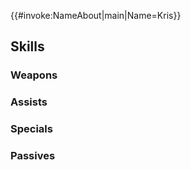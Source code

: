 {{#invoke:NameAbout|main|Name=Kris}}{{HeroPage Tabs}}
{{Hero Infobox
|Name=Kris
|Title=Unknown Hero
|WeaponType=Red Sword
|Origin=Fire Emblem: New Mystery of the Emblem
|Gender=Male
|MoveType=Infantry
|actorJP=日野聡
|actorEN=Phillip Reich
|artist=Daisuke Izuka
|additionDate=July 20, 2020
|releaseDate=July 20, 2020
|randomStartTime=2020-08-20T07:00:00Z
|poolDate=August 7, 2020
|poolRarities=5
|Person=Kris M
|cv1=1
|cv2=100200
|TagID=クリス男
|InternalID=543
|Properties=specRate_202302
|description=Hails from the Altean village of Sera. Leader of the 7th Platoon, a group of newly appointed knights. Serves Marth as a royal guard. Appears in Fire Emblem: New Mystery of the Emblem.
}}
{{Stats Page
|Lv1HP=18|Lv1ATK=9|Lv1SPD=10|Lv1DEF=8|Lv1RES=6
|GRHP=50|GRATK=65|GRSPD=70|GRDEF=50|GRRES=45
}}
==Skills==
===Weapons===
{{Weapons Table
|weapon1=Iron Sword
|weapon1Default=1
|weapon1Unlock=1
|weapon2=Steel Sword
|weapon2Default=2
|weapon2Unlock=2
|weapon3=Silver Sword
|weapon3Default=4
|weapon3Unlock=3
|weapon4=Blade of Shadow
|weapon4Default=5
|weapon4Unlock=5
}}
===Assists===
{{Assists Table
}}
===Specials===
{{Specials Table
|special1=Daylight
|special1Default=4
|special1Unlock=3
|special2=Noontime
|special2Default=
|special2Unlock=4
}}
===Passives===
{{Passives Table
|passiveA1=Speed +1
|passiveA2=HP/Spd 1
|passiveA3=HP/Spd 2
|passiveA1Unlock=1
|passiveA2Unlock=2
|passiveA3Unlock=4
|passiveB1=Spurn 1
|passiveB2=Spurn 2
|passiveB3=Spurn 3
|passiveB1Unlock=3
|passiveB2Unlock=4
|passiveB3Unlock=5
|passiveC1=Spur Atk 1
|passiveC2=Drive Atk 1
|passiveC3=Drive Atk 2
|passiveC4=Joint Drive Atk
|passiveC1Unlock=2
|passiveC2Unlock=3
|passiveC3Unlock=4
|passiveC4Unlock=5
}}
{{Heroes Navbox}}